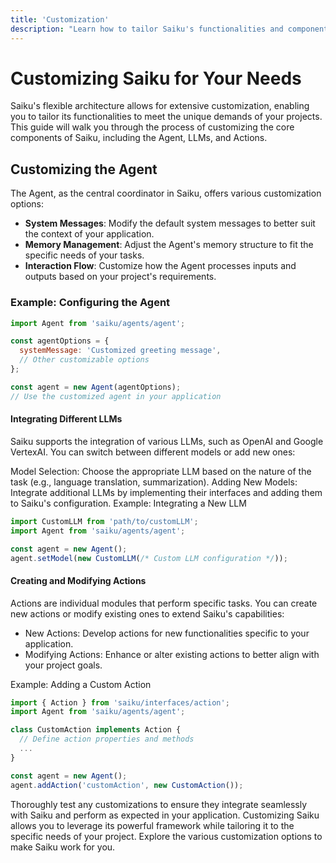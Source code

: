 ```yaml
---
title: 'Customization'
description: "Learn how to tailor Saiku's functionalities and components to fit the specific requirements of your projects."
---
```

# Customizing Saiku for Your Needs

Saiku's flexible architecture allows for extensive customization, enabling you to tailor its functionalities to meet the unique demands of your projects. This guide will walk you through the process of customizing the core components of Saiku, including the Agent, LLMs, and Actions.

## Customizing the Agent

The Agent, as the central coordinator in Saiku, offers various customization options:

- **System Messages**: Modify the default system messages to better suit the context of your application.
- **Memory Management**: Adjust the Agent's memory structure to fit the specific needs of your tasks.
- **Interaction Flow**: Customize how the Agent processes inputs and outputs based on your project's requirements.

### Example: Configuring the Agent

```javascript
import Agent from 'saiku/agents/agent';

const agentOptions = {
  systemMessage: 'Customized greeting message',
  // Other customizable options
};

const agent = new Agent(agentOptions);
// Use the customized agent in your application
```

#### Integrating Different LLMs
Saiku supports the integration of various LLMs, such as OpenAI and Google VertexAI. You can switch between different models or add new ones:

Model Selection: Choose the appropriate LLM based on the nature of the task (e.g., language translation, summarization).
Adding New Models: Integrate additional LLMs by implementing their interfaces and adding them to Saiku's configuration.
Example: Integrating a New LLM

```javascript
import CustomLLM from 'path/to/customLLM';
import Agent from 'saiku/agents/agent';

const agent = new Agent();
agent.setModel(new CustomLLM(/* Custom LLM configuration */));
```

#### Creating and Modifying Actions
Actions are individual modules that perform specific tasks. You can create new actions or modify existing ones to extend Saiku's capabilities:

- New Actions: Develop actions for new functionalities specific to your application.
- Modifying Actions: Enhance or alter existing actions to better align with your project goals.

Example: Adding a Custom Action
```javascript
import { Action } from 'saiku/interfaces/action';
import Agent from 'saiku/agents/agent';

class CustomAction implements Action {
  // Define action properties and methods
  ...
}

const agent = new Agent();
agent.addAction('customAction', new CustomAction());
```

<Note>
  Thoroughly test any customizations to ensure they integrate seamlessly with Saiku and perform as expected in your application.
</Note>
Customizing Saiku allows you to leverage its powerful framework while tailoring it to the specific needs of your project. Explore the various customization options to make Saiku work for you.

<Footer />